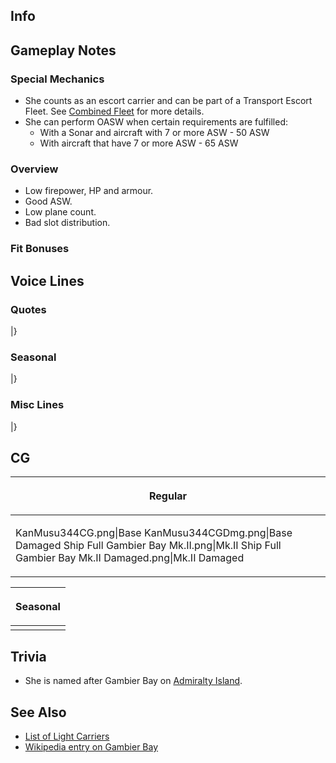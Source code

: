 ==Info==
{{KanmusuInfo|ID=344}}
{{KanmusuInfo|ID=344a}}
{{KanmusuInfo|ID=458}}

==Gameplay Notes==
===Special Mechanics===
* She counts as an escort carrier and can be part of a Transport Escort Fleet. See [[Combined Fleet]] for more details.
* She can perform OASW when certain requirements are fulfilled:
** With a Sonar and aircraft with 7 or more ASW - 50 ASW
** With aircraft that have 7 or more ASW - 65 ASW

===Overview===
* Low firepower, HP and armour.
* Good ASW.
* Low plane count.
* Bad slot distribution.

===Fit Bonuses===
{{:{{BASEPAGENAME}}/Equipment Bonuses}}
{{clear}}

==Voice Lines==
===Quotes===
{{ShipquoteHeader}}
{{ShipquoteKai
| scenario    =Introduction
| origin      = It's a pleasure to meet you. My name is Gambier Bay... ふわぁ！う、撃たないで！ふっ…よ、よかった…
| translation = It's a pleasure to meet you. My name is Gambier Bay... fuwaa! D-Don't shoot! Whew... thank goodness...
| audio       = GambierBay-Intro.mp3
}}
{{ShipquoteKai
| scenario    =Introduction
| kai         =yes
| origin      = Good morning! Admiral, Gambier Bay元気です！はい！今日も頑張ります、きっと！
| translation = Good morning! Admiral, I'm doing well! Yes! I'll do my best today as well, for sure!
| audio       = GambierBayKai-Intro.mp3
}}
{{ShipquoteKai|scenario = Introduction|form2 = Mk.II
|origin = Good morning! Admiral, new Gambier Bay出撃可能です。はい！今日もバッチリです！Maybe.
|translation = Good morning! Admiral, the new me is ready to sortie. Yes! I'm feeling great today too! Maybe.
}}
{{ShipquoteKai
| scenario    =Library
| origin      =It's a pleasure to meet you. 私、 護衛空母Gambier Bayです。「ジープ空母」とも呼ばれた、量産型護衛空母姉妹の一隻です。
レイテ沖海戦では、日本海軍主力の栗田艦隊と遭遇、有視界水上戦での戦いとなりました。でも私、できるだけのこと、頑張ったんです！The name, "Gambier Bay" - please remember me!
| translation =It's a pleasure to meet you. I'm the escort carrier Gambier Bay. I'm one of the mass-produced escort carrier sisters<ref>''Casablanca''-class carriers alone were being produced at a rate of roughly one every two weeks by 1944.</ref>, who were also called "jeep carriers".
In the Battle of Leyte Gulf, I ended up encountering the main strength of Japan's navy, the Kurita Fleet, and engaging in surface combat within visual range. But I did the best that I could do! The name, "Gambier Bay" - please remember me!
| audio       = GambierBay-Library.mp3
}}
{{ShipquoteKai
| scenario    =Secretary 1
| origin      = H-Hello?
| translation = H-Hello?
| audio       = GambierBay-Sec1.mp3
}}
{{ShipquoteKai|scenario = Secretary 1|form2 = Mk.II
|origin = Fine!
|translation = Fine!
}}
{{ShipquoteKai
| scenario    =Secretary 2
| origin      =へ、何ですか？Catwalk?違いますってぇ！
| translation =Huh, what is it? Catwalk? No it isn't!
| audio       = GambierBay-Sec2.mp3
}}
{{ShipquoteKai|scenario = Secretary 2|form2 = Mk.II
|origin = Admiral, 何でしょう？はぁ、もちろん、了解です！I'm doing well, thanks.
|translation = Admiral, what is it? Oh, of course, understood! I'm doing well, thanks.
}}
{{ShipquoteKai
| scenario    =Secretary 3
| origin      =Admiral, 何ですか？あ、あはい！了解。I'm doing well, thanks.
| translation =Admiral, what is it? Ah, ah yes! Understood. I'm doing well, thanks.
| audio       = GambierBay-Sec3.mp3
}}
{{ShipquoteKai|scenario = Secretary 3|form2 = Mk.II
|origin = Admiral... あぁ！John, Sam! そうね、大丈夫。I'm doing well, thanks.
|translation = Admiral... Ah! John, Sam! Yes, I'm fine. I'm doing well, thanks.
}}
{{ShipquoteKai
| scenario    =Secretary Idle
| origin      =The Kurita Fleet is terrible. 無理だから。あんなのマジ無理だし。すごい怖いし、危ないし、絶対無理…
| translation =The Kurita Fleet is terrible. No way. No way I can handle that, seriously. So scary, and dangerous. There's absolutely no way...
| audio       = GambierBay-Idle.mp3
}}
{{ShipquoteKai
| scenario    =Secretary (Married)
| origin      =Admiral - あ、えっと、テイ、トクさん？Shall I bring some tea?
| translation =Admiral- ah, uhm, I mean, Admiral, sir? Shall I bring some tea?
| audio       = GambierBay-SecMarried.mp3
}}
{{ShipquoteKai
| scenario    =Wedding
| origin      =Admiral, お、お呼びでしょうか？艦種変更？もしかして、じょ、除籍？あ、あの…what? えっ、これを、私に？Really? あ、あの、あのぉ、私…
| translation =Admiral, did, did you call me? Am I being reclassified<ref>The United States Navy originally classified escort carriers as auxiliary aircraft escort vessels (AVG), then auxiliary aircraft carriers (ACV), before settling on escort aircraft carrier (CVE), highlighting a new combatant role.</ref>? Don't tell me, I'm being struck from the registry? Uh, uhm... what? Eh, this, is for me? Really? Uh, uhm, uhmmm, I...
| audio       = GambierBay-Wedding.mp3
}}
{{ShipquoteKai
| scenario    =Player's Score
| origin      =Information? は、はい！お待ちください！
| translation =Information? O-Okay! Please wait a moment!
| audio       = GambierBay-PlayerScore.mp3
}}
{{ShipquoteKai
| scenario    =Joining A Fleet
| origin      =CVE-73, Gambier Bay, しゅ、出撃します！怖すぎ！
| translation =CVE-73, Gambier Bay, s-sortieing! I'm scared!
| audio       = GambierBay-JoinFleet.mp3
}}
{{ShipquoteKai|scenario = Joining A Fleet|form2 = Mk.II
|origin = CVE-73, new Gambier Bay, 出撃します！もう、怖くなんか…ない！
|translation = CVE-73, new Gambier Bay, sortieing! I'm not... scared anymore!
}}
{{ShipquoteKai
| scenario    =Equipment 1
| origin      =Admiral, あ、あの！ Thank you so, so much!
| translation =Uh, uhm, Admiral! Thank you so, so much!
| audio       = GambierBay-Equip1.mp3
}}
{{ShipquoteKai
| scenario    =Equipment 2
| origin      =ほ～　なるほど。
| translation =Wow... I see.
| audio       = GambierBay-Equip2.mp3
}}
{{ShipquoteKai
| scenario    =Equipment 2
| kai         =yes
| origin      =これですか？なるほど！いいですね！Good!
| translation =This one? I see! This is nice! Good!
| audio       = GambierBayKai-Equip2.mp3
}}
{{ShipquoteKai|scenario = Equipment 2|form2 = Mk.II
|origin = Good! いいですね。
|translation = Good! This is nice.
}}
{{ShipquoteKai
| scenario    =Equipment 3
| origin      =I'm... not good...
| translation =I'm... not good...
| audio       = GambierBay-Equip3.mp3
}}
{{ShipquoteKai
| scenario    =Supply
| origin      =Well noted. And thank you!
| translation =Well noted. And thank you!
| audio       = GambierBay-Supply.mp3
}}
{{ShipquoteKai
| scenario    =Docking Minor
| origin      =I'm sorry. I will go back. はわわ…
| translation =I'm sorry. I will go back. Hawawa...
| audio       = GambierBay-DockMinor.mp3
}}
{{ShipquoteKai
| scenario    =Docking Major
| origin      =あぁ～、もう！無理だもん、こんなの。Admiral, can I go to the hospital for a while?
| translation =Ahhhh, jeez, I can't do anything like this! Admiral, can I go to the hospital for a while?
| audio       = GambierBay-DockMajor.mp3
}}
{{ShipquoteKai|scenario = Docking Major|form2 = Mk.II
|origin = あぁ～、もう！流石に無理だもん、こんなの。もう！Admiral, can I stay in the room?
|translation = Ah, jeez! I really can't do anything like this. Jeez! Admiral, can I stay in the room?
}}
{{ShipquoteKai
| scenario    =Construction
| origin      =A new ship was launched. よ、よかったですね。
| translation =A new ship was launched. I-Isn't that great?
| audio       = GambierBay-Construction.mp3
}}
{{ShipquoteKai
| scenario    =Return from Sortie
| origin      =The mission is completed! ふぅ…
| translation =The mission is completed! Whew...
| audio       = GambierBay-SortieReturn.mp3
}}
{{ShipquoteKai
| scenario    =Starting a Sortie
| origin      =み、皆さん、ご用意は！あ、はい、了解です！艦隊旗艦、Gambier Bay, 抜錨します！
| translation =P-Preparations, everyone! Ah, yes, roger! Fleet flagship, Gambier Bay, weighing anchor! 
| audio       = GambierBay-Sortie.mp3
}}
{{ShipquoteKai
| scenario    =Starting a Battle
| origin      =Enemy surface warship? 嫌だ！各艦、緊急戦闘配備！敵です！
| translation =Enemy surface warship? Oh no! All ships, take emergency battle positions! It's the enemy!
| audio       = GambierBay-BattleStart.mp3
}}
{{ShipquoteKai
| scenario    =Attack
| origin      =Squadron, attack!
| translation =Squadron, attack!
| audio       = GambierBay-Atk.mp3
}}
{{ShipquoteKai
| scenario    =Air Battle/ Daytime Spotting/ Night Battle Attack
| origin      =So terrible...
| translation =So terrible...
| audio       = GambierBay-NightAtk.mp3
}}
{{ShipquoteKai
| scenario    =Night Battle
| origin      =Night battle? 無理無理無理！危ないですって！
| translation =Night battle? No way, there's definitely no way! It's dangerous, I'm telling you!
| audio       = GambierBay-NightBattle.mp3
}}
{{ShipquoteKai
| scenario    =Night Battle
| kai         =yes
| origin      =Night battle? 今の私なら、行ける？いやいや、無理無理無理！やっぱり夜は駄目ですよ！
| translation =Night battle? Maybe I can do it now? No, no, there's definitely no way! I still can't handle the night after all!
| audio       = GambierBayKai-NightBattle.mp3
}}
{{ShipquoteKai|scenario = Night Battle|form2 = Mk.II
|origin = Night battle? 無理無理無理！うえぇ、じゃなくって…やってみましょうか！
|translation = Night battle? No way, there's definitely no way! Uhmm, I mean... I'll give it a shot!
}}
{{ShipquoteKai
| scenario    =MVP
| origin      =Did I help you!? Really? それならよかったです！ふぅ。大変！
| translation =Did I help you!? Really? Thank goodness then! Whew. That was tough!
| audio       = GambierBay-MVP.mp3
}}
{{ShipquoteKai
| scenario    =Minor Damage 1
| origin      =はー！撃たないで！
| translation =Ahhh! Don't shoot!
| audio       = GambierBay-MinorDmg1.mp3
}}
{{ShipquoteKai
| scenario    =Minor Damage 2
| origin      =も、もう、止めてくださいぃ！やだ！
| translation =J-Jeez, stop it already! No more!
| audio       = GambierBay-MinorDmg2.mp3
}}
{{ShipquoteKai
| scenario    =Major Damage
| origin      =こんなの、絶対無理！I am not good...
| translation =There's definitely no way I can keep going! I am not good...
| audio       = GambierBay-MajorDmg.mp3
}}
{{ShipquoteKai|scenario = Major Damage|form2 = Mk.II
|origin = こんなの、流石に絶対無理！I am not good...
|translation = I really, really can't keep going now! I am not good...
}}
{{ShipquoteKai
| scenario    =Sunk
| origin      =だかり無理だって言ったのに！こんあの…無理だもん…Cold... sadness...
| translation =I told you there was no way! I told you... this is impossible... cold... sadness...
| audio       = GambierBay-Sunk.mp3
}}
|}<references/>

{{clear}}

===Seasonal===
{{SeasonalHeaderOld}}
{{SeasonalQuote
|scenario = [[Seasonal/White_Day_2018|White Day 2018]]
|origin = これは、なんのお返しですか？あぁ、なるほど…でも、私…あぁ、来年の…了解です、私、来年がんばりますね。
|translation =	What is this in return for? Ah, I see… But, I… Ah, next year… Roger, I’ll do my best next year.
|audio = Gambier_Bay_White_Day_2018_Sec1.mp3
|notes = 
}}
{{SeasonalQuote
|scenario = [[Seasonal/Coming_of_Spring_2018|Coming of Spring 2018]]
|origin = あぁ、Taffy 3でお花見？えぇ…Kurita Fleetも？…わかりました、私、料理頑張ります。腕を奮って！
|translation =	Ah, cherry blossom viewing with Taffy 3? Eh… with the Kurita Fleet too? …I understand, I’ll do my best cooking. I’ll give it my all!
|audio = Gambier_Bay_Spring_2018_Sec1.mp3
|notes = 
}}
{{SeasonalQuote
|scenario = [[Seasonal/Fifth_Anniversary|5th Anniversary]]
|origin = 5th Anniversary。はわわ、Congratulations！おめでとうです！
|translation =	It’s the 5th Anniversary. Hawawa, congratulations! Congratulations!
|audio = Gambier_Bay_5th_Anniversary_Sec1.mp3
|notes = 
}}
{{SeasonalQuote
|scenario = [[Seasonal/Rainy_Season_2018|Rainy Season 2018]]
|origin = 「To you」ですか？みんなさんの言ってた。あぁ、違う？…やっぱり？そうですね、知ってました！えぇ、それも違う？
|translation =	“To you”? That’s what the others told me. Ah, it’s not? …It’s right? That’s right, I knew that! Eh, that’s not it either?
|audio = Gambier_Bay_Rainy_Season_2018_Sec1.mp3
|notes = 
}}
{{SeasonalQuote
|scenario = [[Seasonal/Summer_2018|Summer 2018]]
|origin = 日本の夏も暑いですね。はわわ。これは、たしかに水着が欲しくなります。あ、あれ、いいなぁ。
|translation =	Japanese summers are hot too. Hawawa. This makes me want to wear a swimsuit. H-huh, that's nice.
|audio = Gambier_Bay_Summer_2018_Sec1.mp3
|notes = 
}}
{{SeasonalQuote
|scenario = [[Seasonal/Saury_2018|Saury 2018]]
|origin = Sammy, what are you doing? ...Sanma Operation? 何それ? えぇ？えぇ？
|translation =	Sammy, what are you doing? ...A Sanma Operation? What's that? Eh? Eeh?
|audio = Gambier_Bay_Sec1_Saury_2018.mp3
|notes = 
}}
{{SeasonalQuote
|scenario = [[Seasonal/Saury_2018|Saury 2018]]
|origin = 鎮守府秋刀魚祭り。ほぉあぁー、今年はこんな感じになるですね。
|translation =	The Naval Base Saury Festival. Whoaaa, so this is how it's like this year.
|audio = Gambier_Bay_Sec2_Saury_2018.mp3
|notes = 
}}
{{SeasonalQuote
|scenario = [[Seasonal/Saury_2018|Saury 2018]]
|origin = Samも食べている？あぁ、そんなに？あまり急いで食べたら…あぁ、はい、water!
|translation =	Would you like some too, Sam? Ah, so much? If you eat that fast you'll... Ah, yes, I'll get some water!
|audio = Gambier_Bay_Sec3_Saury_2018.mp3
|notes = 
}}
{{SeasonalQuote
|scenario = [[Seasonal/Late_Autumn_2018|Late Autumn 2018]]
|origin = この秋は新しいtaskを命じられたけど…できるかな…
|translation =	I was ordered to do a new task this autumn but... I wonder if I can...
|audio = Gambier_Bay_Late_Autumn_2018_Sec1.mp3
|notes = Secretary 1
}}
{{SeasonalQuote
|scenario = [[Seasonal/Late_Autumn_2018|Late Autumn 2018]]
|origin = はぁ、これ…これ美味しいです！
|translation =	Wow, this... this is delicious!
|audio = Gambier_Bay_Late_Autumn_2018_Sec2.mp3
|notes = Secretary 2
}}
{{SeasonalQuote
|scenario = [[Seasonal/Late_Autumn_2018|Late Autumn 2018]]
|origin = はわわわぁ、この季節の音楽会…Admiral、いいですね？うわぁ。
|translation =	Wowowow, this season's concert... Admiral, isn't it great? Whoaaa.
|audio = Gambier_Bay_Late_Autumn_2018_Sec3.mp3
|notes = Secretary 3
}}
{{SeasonalQuote
|scenario = [[Seasonal/Christmas_2018|Christmas 2018]]
|origin = Christmasでしょう？楽しもなきゃ！Intrepid、これ美味しいよ。あぁ、これも。美味しい！最高！…えぇ、瑞鶴？彼女がどうしたの？えぇ！？
|translation =	It's Christmas right? We need to have some fun! Intrepid, this is delicious. Ah, this too. It's delicious! This is the best! ...Eh, Zuikaku? What's wrong with her? Eh!?
|audio = Gambier_Bay_Christmas_2018_Sec1.mp3
|notes = 
}}
{{SeasonalQuote
|scenario = [[Seasonal/New_Year_2019|New Years 2019]]
|origin = Happy New Year, Admiral!みんなさんにとって、素敵な一年になりますよに！
|translation =	Happy New Year, Admiral! I hope to have a wonderful year with everyone!	
|audio = Gambier_Bay_New_Year_2019_Sec1.mp3
|notes = 
}}
{{SeasonalQuote
|scenario = [[Seasonal/Setsubun_2019|Setsubun 2019]]
|origin = セッツブウン？いた！や、金剛、やめて！いた！うえぇ、大和まで！？いやだ、いやだ。もう、艦載機、反撃です！
|translation =	Settsubuun? Ow! St, Kongou, stop that! Ow! Eeh, you too Yamato!? I really don't like this. Jeez, air wing, counterattack!
|audio = Gambier_Bay_Setsubun_2019_Sec1.mp3
|notes = 
}}
{{SeasonalQuote
|scenario = [[Seasonal/Valentine%27s_Day_2019|Valentine's Day 2019]]
|origin = I will give you chocolate! あぁ、thank you very much.
|translation =	I will give you chocolate! Ah, thank you very much.
|audio = Gambier_Bay_Valentines_2019_Sec1.mp3
|notes = 
}}
{{SeasonalQuote
|scenario = [[Seasonal/White_Day_2019|White Day 2019]]
|origin = Yes, my chocolateのお返しですね？はわわ…Thank you very much!
|translation =	Yes, this is in return for my chocolates right? Hawawa... Thank you very much!
|audio = Gambier_Bay_White_Day_2019_Sec1.mp3
|notes = 
}}
{{SeasonalQuote
|scenario = [[Seasonal/Autumn_2019|Autumn 2019]]
|origin = えぇ？呉鎮守府？大和…長門…1YB Fleet？はぁ、むり、むり、むりー！
|translation =	Eh? Kure Naval District? Yamato... Nagato... 1YB Fleet? Ah, no way, absolutely not!!
|audio = Gambier_Bay_Autumn_2019_Sec1.mp3
|notes = Secretary 1. Kure 130th Anniversary Collaboration line.
}}
{{SeasonalQuote
|scenario = [[Seasonal/Autumn_2019|Autumn 2019]]
|origin = はぁー。えぇ、Johnston？行くの？楽しみ？Really？
|translation =	*Siigh*. Eh, Johnston? You're going? It'll be fun? Really?
|audio = Gambier_Bay_Autumn_2019_Sec2.mp3
|notes = Secretary 2. Kure 130th Anniversary Collaboration line.
}}
{{SeasonalQuote
|scenario = [[Seasonal/Seventh_Anniversary|7th Anniversary 2020]]
|origin = すごい！ついに7th Anniversary！はわわ、congratulations! 感謝ですね。
|translation =	Amazing! It's finally the 7th Anniversary! Ah, umm, congratulations! Thank you.
|audio = Gambier_Bay_7th_Anniversary_Secretary_2.mp3
|notes = Secretary 2
}}
{{SeasonalQuote
|scenario = [[Seasonal/Late_Autumn_2020|Late Autumn 2020]]
|origin = 浴衣？祭り？…なるほど。…Feel well dance then？うわぁ、なにそれ？おいしそう！はわわわ。
|translation =	Yukatas? A festival? ...I see. Shall we have a feel well dance then? Whoa, what's that? It looks good! Whoaaaa.
|audio = Gambier_Bay_Late_Autumn_2020_Secretary_1.mp3
|notes = Secretary 1
}}
{{SeasonalQuote
|scenario = [[Seasonal/Late_Autumn_2020|Late Autumn 2020]]
|origin = あたた…このseason、お腹が痛く…ぐぅ、うわぁ、頭も…うぅ〜。あぁ、Kongou！な、なんでもない！No！はわわ！
|translation =	Owowow... My stomach hurts during this season... Guh, urgh, my head too... Ugggh. Ah, Kongou! I-it's nothing! No! Whoaaa!
|audio = Gambier_Bay_Late_Autumn_2020_Secretary_3.mp3
|notes = Secretary 3
}}
{{SeasonalQuote
|scenario = [[Seasonal/Eighth_Anniversary|8th Anniversary]]
|origin = 8th Anniversary. はわわ。Congratulations! Admiral、おめでとうございます！
|translation =	It's the 8th Anniversary. Oh wow. Congratulations! Admiral, congratulations!
|audio = Gambier Bay_8th Anniversary_Secretary_1.mp3
|notes = 
}}
|}<references/>

{{clear}}

===Misc Lines===
{{SeasonalHeaderOld}}
{{SeasonalQuote
|scenario = [[Early_Fall_2018_Event|Early Fall 2018 Event]]
|origin = Task Force 77、戦場海域に到達。これより友軍を援護します！
|translation =	Task Force 77 has arrived on the battlefield. We'll now back up the friendly fleet!	
|audio = GambierBayKai-Friend_Fleet_1.mp3
|notes = Friend Fleet Line
}}
{{SeasonalQuote
|scenario = [[Spring 2019 Event]]
|origin = Task Force 77、戦場海域に到達。これより友軍を援護します。
|translation =	Task Force 77 has arrived at the operational area. We'll now support the allied forces.
|audio = Gambier_BayKai-Friend_Fleet_1.mp3
|notes = Friend Fleet Line
}}
{{SeasonalQuote
|scenario = [[Spring 2019 Event]]
|origin = えっと、すみません！
|translation =	Uhmmm, sorry!
|audio = Gambier_BayKai-Friend_Fleet_2.mp3
|notes = Friend Fleet Line
}}
|}<references/>

{{clear}}

==CG==
{| class="mw-collapsible mw-collapsed wikitable" style="width: 100%;"
!Regular
|-
|<gallery>
KanMusu344CG.png|Base
KanMusu344CGDmg.png|Base Damaged
Ship Full Gambier Bay Mk.II.png|Mk.II
Ship Full Gambier Bay Mk.II Damaged.png|Mk.II Damaged
</gallery>
|}

{| class="mw-collapsible mw-collapsed wikitable" style="width: 100%;"
!Seasonal
|-
|<gallery>
KanMusu3445thAnniversary.png|[[Seasonal/Fifth_Anniversary|5th Anniversary]]
KanMusu3445thAnniversaryDmg.png|[[Seasonal/Fifth_Anniversary|5th Anniversary Damaged]]
KanMusu344IceFestivalCG.png|[[Seasonal/Summer_2018|Ice Festival 2018]]
KanMusu344IceFestivalCGDmg.png|[[Seasonal/Summer_2018|Ice Festival 2018 Damaged]]
KanMusu344Saury.png|[[Seasonal/Saury_2018|Saury Festival 2018]]
KanMusu344SauryDmg.png||[[Seasonal/Saury_2018|Saury Festival 2018 Damaged]]
Gambier_Bay_Rainy_Season_2019.png|[[Seasonal/Rainy_Season_2019|Rainy Season 2019]]
Gambier_Bay_Rainy_Season_2019_Dmg.png|[[Seasonal/Rainy_Season_2019|Rainy Season 2019 Damaged]]
Ship Full Gambier Bay New Years 2021.png|[[Seasonal/New_Year_2021|New Years 2021]]
Ship Full Gambier Bay New Years 2021 Damaged.png|[[Seasonal/New_Year_2021|New Years 2021 Damaged]]
</gallery>
|}

==Trivia==
*She is named after Gambier Bay on [https://en.wikipedia.org/wiki/Admiralty_Island Admiralty Island].

==See Also==
* [[Elitecvl|List of Light Carriers]]
* [[wikipedia:USS Gambier Bay|Wikipedia entry on Gambier Bay]]
{{Shiplist}}